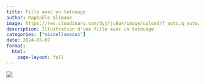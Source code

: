 ```yaml
---
title: Fille avec un tatouage
author: Raphaële Slimane
image: https://res.cloudinary.com/dyjfju0u4/image/upload/f_auto,q_auto/v1757411726/tattoe_f3sory.png
description: Illustration d'une fille avec un tatouage 
categories: ["miscellaneous"]
date: 2024-05-07
format:
  html:
    page-layout: full
---
```


![](https://res.cloudinary.com/dyjfju0u4/image/upload/f_auto,q_auto/v1757411726/tattoe_f3sory.png)

